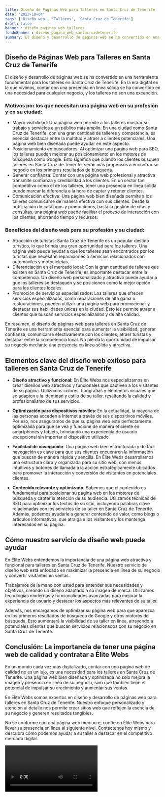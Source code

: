 ```yaml
---
title: Diseño de Páginas Web para Talleres en Santa Cruz de Tenerife
date: '2023-10-04'
tags: ['Diseño web', 'Talleres', 'Santa Cruz de Tenerife']
draft: false
banner : diseño_paginas_web_talleres
fondoBanner : diseño_pagina_web_santacruzdetenerife
summary: El diseño y desarrollo de páginas web se ha convertido en una herramienta fundamental para los talleres en Santa Cruz de Tenerife. En la era digital en la que vivimos, contar con una presencia en línea sólida se ha convertido en una necesidad para cualquier negocio, y los talleres no son una excepción.
---
```


## Diseño de Páginas Web para Talleres en Santa Cruz de Tenerife

El diseño y desarrollo de páginas web se ha convertido en una herramienta fundamental para los talleres en Santa Cruz de Tenerife. En la era digital en la que vivimos, contar con una presencia en línea sólida se ha convertido en una necesidad para cualquier negocio, y los talleres no son una excepción.

### Motivos por los que necesitan una página web en su profesión y en su ciudad:

- Mayor visibilidad: Una página web permite a los talleres mostrar su trabajo y servicios a un público más amplio. En una ciudad como Santa Cruz de Tenerife, con una gran cantidad de talleres y competencia, es esencial destacar entre la multitud y atraer a clientes potenciales. Una página web bien diseñada puede ayudar en este aspecto.
- Posicionamiento en buscadores: Al optimizar una página web para SEO, los talleres pueden mejorar su posicionamiento en los motores de búsqueda como Google. Esto significa que cuando los clientes busquen talleres en Santa Cruz de Tenerife, serán más propensos a encontrar su negocio en los primeros resultados de búsqueda.
- Generar confianza: Contar con una página web profesional y atractiva transmite confianza y credibilidad a los clientes. En un sector tan competitivo como el de los talleres, tener una presencia en línea sólida puede marcar la diferencia a la hora de captar y retener clientes.
- Comunicación efectiva: Una página web bien diseñada permite a los talleres comunicarse de manera efectiva con sus clientes. Desde la publicación de catálogos y promociones, hasta la gestión de citas y consultas, una página web puede facilitar el proceso de interacción con los clientes, ahorrando tiempo y recursos.

### Beneficios del diseño web para su profesión y su ciudad:

- Atracción de turistas: Santa Cruz de Tenerife es un popular destino turístico, lo que brinda una gran oportunidad para los talleres. Una página web puede ayudar a que los talleres sean encontrados por los turistas que necesitan reparaciones o servicios relacionados con automóviles y motocicletas.
- Diferenciación en el mercado local: Con la gran cantidad de talleres que existen en Santa Cruz de Tenerife, es importante destacar entre la competencia. Un diseño web personalizado y atractivo puede ayudar a que los talleres se destaquen y se posicionen como la mejor opción para los clientes locales.
- Promoción de servicios especializados: Los talleres que ofrecen servicios especializados, como reparaciones de alta gama o restauraciones, pueden utilizar una página web para promocionar y destacar sus habilidades únicas en la ciudad. Esto les permite atraer a clientes que buscan servicios especializados y de alta calidad.

En resumen, el diseño de páginas web para talleres en Santa Cruz de Tenerife es una herramienta esencial para aumentar la visibilidad, generar confianza, comunicarse efectivamente con los clientes, atraer turistas y destacar entre la competencia local. No pierda la oportunidad de impulsar su negocio mediante una presencia en línea sólida y atractiva.

<GifSeo />

<Cta />

## Elementos clave del diseño web exitoso para talleres en Santa Cruz de Tenerife

- **Diseño atractivo y funcional**: En Élite Webs nos especializamos en crear diseños web atractivos y funcionales que cautiven a los visitantes de su página. Utilizamos colores, tipografías y elementos visuales que se adapten a la identidad y estilo de su taller, resaltando la calidad y profesionalismo de sus servicios.

- **Optimización para dispositivos móviles**: En la actualidad, la mayoría de las personas acceden a Internet a través de sus dispositivos móviles. Por eso, nos aseguramos de que su página web esté perfectamente optimizada para que se vea y funcione de manera eficiente en smartphones y tablets, brindando una experiencia de usuario excepcional sin importar el dispositivo utilizado.

- **Facilidad de navegación**: Una página web bien estructurada y de fácil navegación es clave para que sus clientes encuentren la información que buscan de manera rápida y sencilla. En Élite Webs desarrollamos una estructura clara y organizada para su sitio web, con menús intuitivos y botones de llamada a la acción estratégicamente ubicados para promover la interacción y conversión de visitantes en potenciales clientes.

- **Contenido relevante y optimizado**: Sabemos que el contenido es fundamental para posicionar su página web en los motores de búsqueda y captar la atención de su audiencia. Utilizamos técnicas de SEO para optimizar los textos de su sitio, incluyendo palabras clave relacionadas con los servicios de su taller en Santa Cruz de Tenerife. Además, podemos ayudarle a generar contenido de valor, como blogs o artículos informativos, que atraiga a los visitantes y los mantenga interesados en su página.

## Cómo nuestro servicio de diseño web puede ayudar

En Élite Webs entendemos la importancia de una página web atractiva y funcional para talleres en Santa Cruz de Tenerife. Nuestro servicio de diseño web está enfocado en maximizar la presencia en línea de su negocio y convertir visitantes en ventas.

Trabajamos de la mano con usted para entender sus necesidades y objetivos, creando un diseño adaptado a su imagen de marca. Utilizamos tecnologías modernas y funcionalidades avanzadas para mejorar la experiencia de usuario y destacar los aspectos más relevantes de su taller.

Además, nos encargamos de optimizar su página web para que aparezca en los primeros resultados de búsqueda de Google y otros motores de búsqueda. Esto aumentará la visibilidad de su taller en línea, atrayendo a potenciales clientes que buscan servicios relacionados con su negocio en Santa Cruz de Tenerife.

## Conclusión: La importancia de tener una página web de calidad y contratar a Élite Webs

En un mundo cada vez más digitalizado, contar con una página web de calidad no es un lujo, es una necesidad para los talleres en Santa Cruz de Tenerife. Una página web bien diseñada y optimizada no solo mejora la imagen y presencia en línea de su negocio, sino que también tiene el potencial de impulsar su crecimiento y aumentar sus ventas.

En Élite Webs somos expertos en diseño y desarrollo de páginas web para talleres en Santa Cruz de Tenerife. Nuestro enfoque personalizado y atención al detalle nos permite crear sitios web que reflejen la esencia de su negocio y generen resultados tangibles.

No se conforme con una página web mediocre, confíe en Élite Webs para llevar su presencia en línea al siguiente nivel. Contáctenos hoy mismo y descubra cómo podemos ayudar a su taller a destacar en el competitivo mercado digital.

<Video />

<CtaBot job='Talleres' city='Santa Cruz de Tenerife'/>

<Gmaps query='Santa Cruz de Tenerife+españa+maps' />